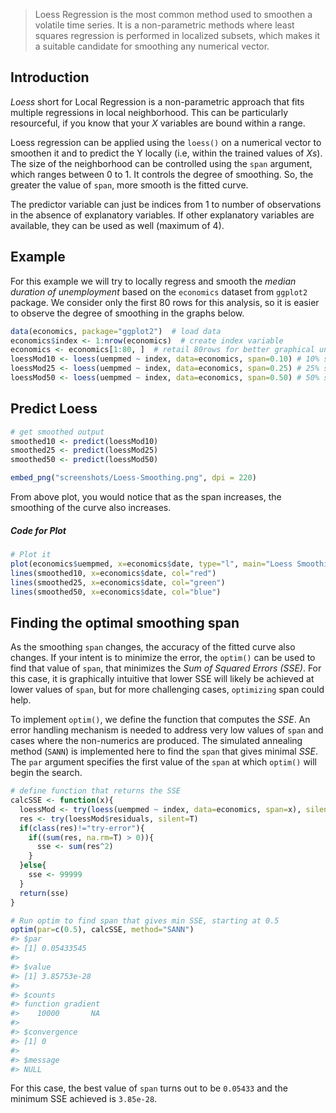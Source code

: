 > Loess Regression is the most common method used to smoothen a volatile time series. It is a non-parametric methods where least squares regression is performed in localized subsets, which makes it a suitable candidate for smoothing any numerical vector.

## Introduction
_Loess_ short for Local Regression is a non-parametric approach that fits multiple regressions in local neighborhood. This can be particularly resourceful, if you know that your $X$ variables are bound within a range. 

Loess regression can be applied using the `loess()` on a numerical vector to smoothen it and to predict the Y locally (i.e, within the trained values of $Xs$). The size of the neighborhood can be controlled using the `span` argument, which ranges between 0 to 1. It controls the degree of smoothing. So, the greater the value of `span`, more smooth is the fitted curve. 

The predictor variable can just be indices from 1 to number of observations in the absence of explanatory variables. If other explanatory variables are available, they can be used as well (maximum of 4).

## Example
For this example we will try to locally regress and smooth the _median duration of unemployment_ based on the `economics` dataset from `ggplot2` package. We consider only the first 80 rows for this analysis, so it is easier to observe the degree of smoothing in the graphs below.

```r
data(economics, package="ggplot2")  # load data
economics$index <- 1:nrow(economics)  # create index variable
economics <- economics[1:80, ]  # retail 80rows for better graphical understanding
loessMod10 <- loess(uempmed ~ index, data=economics, span=0.10) # 10% smoothing span
loessMod25 <- loess(uempmed ~ index, data=economics, span=0.25) # 25% smoothing span
loessMod50 <- loess(uempmed ~ index, data=economics, span=0.50) # 50% smoothing span
```

## Predict Loess
```r
# get smoothed output
smoothed10 <- predict(loessMod10) 
smoothed25 <- predict(loessMod25) 
smoothed50 <- predict(loessMod50) 
```

```r
embed_png("screenshots/Loess-Smoothing.png", dpi = 220)
```

From above plot, you would notice that as the span increases, the smoothing of the curve also increases.

##### Code for Plot
```r
# Plot it
plot(economics$uempmed, x=economics$date, type="l", main="Loess Smoothing and Prediction", xlab="Date", ylab="Unemployment (Median)")
lines(smoothed10, x=economics$date, col="red")
lines(smoothed25, x=economics$date, col="green")
lines(smoothed50, x=economics$date, col="blue")
```

## Finding the optimal smoothing span

As the smoothing `span` changes, the accuracy of the fitted curve also changes. If your intent is to minimize the error, the `optim()` can be used to find that value of `span`, that minimizes the _Sum of Squared Errors (SSE)_. For this case, it is graphically intuitive that lower SSE will likely be achieved at lower values of `span`, but for more challenging cases, `optimizing` span could help.

To implement `optim()`, we define the function that computes the _SSE_. An error handling mechanism is needed to address very low values of `span` and cases where the non-numerics are produced. The simulated annealing method (`SANN`) is implemented here to find the `span` that gives minimal _SSE_.
The `par` argument specifies the first value of the `span` at which `optim()` will begin the search.

```r
# define function that returns the SSE
calcSSE <- function(x){
  loessMod <- try(loess(uempmed ~ index, data=economics, span=x), silent=T)
  res <- try(loessMod$residuals, silent=T)
  if(class(res)!="try-error"){
    if((sum(res, na.rm=T) > 0)){
      sse <- sum(res^2)  
    }
  }else{
    sse <- 99999
  }
  return(sse)
}

# Run optim to find span that gives min SSE, starting at 0.5
optim(par=c(0.5), calcSSE, method="SANN")
#> $par
#> [1] 0.05433545
#> 
#> $value
#> [1] 3.85753e-28
#> 
#> $counts
#> function gradient 
#>    10000       NA 
#> 
#> $convergence
#> [1] 0
#> 
#> $message
#> NULL
```

For this case, the best value of `span` turns out to be `0.05433` and the minimum SSE achieved is `3.85e-28`.



